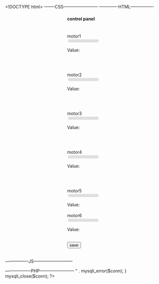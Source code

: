 <!DOCTYPE html>
<html>
<head>
<meta name="viewport" content="width=device-width, initial-scale=1">
<title>   control panel</title>
--------CSS------------------------
<style>
body {
  background-image: url('A2.jpeg');
}

.center {
  margin: auto;
  width: 20%;
  padding: 2px;
}

.slider {
  -webkit-appearance: none;
  width: 100%;
  height: 10px;
  border-radius: 5px;
  background: #d3d3d3;
  outline: none;
  opacity: 0.7;
  -webkit-transition: .2s;
  transition: opacity .2s;
}
.slider:hover {
  opacity: 1;
}
.slider::-webkit-slider-thumb {
  -webkit-appearance: none;
  appearance: none;
  width: 23px;
  height: 24px;
  border: 0;
  background: url('contrasticon.jpeg');
  cursor: pointer;
}
.slider::-moz-range-thumb {
  width: 23px;
  height: 24px;
  border: 0;
  background: url('contrasticon.jpeg');
  cursor: pointer;
}
</style>
</style>
</head>
-------------HTML----------------
<body>

<form action="control.php" method="POST">
  <body>

<div class="center">

  <h4>control panel</h4></div><br/>
  <div class="center">

motor1  <input id="myRange" name="m1" type="range"
 min="0" max="180" step="10" value="0" class="slider"
  /> <p>Value: <span id="demo"></span></p></div><br/>


 <div class="center">

motor2  <input id="m2" name="m2" type="range"
 min="0" max="180" step="10" value="0" class="slider"
  /> <p>Value: <span id="m2m"></span></p></div><br/>

 <div class="center">

motor3  <input id="m3" name="m3" type="range"
 min="0" max="180" step="10" value="0" class="slider"
  /><p>Value: <span id="mm"></span></p></div><br/>

 <div class="center">

motor4 <input id="m4" name="m4" type="range"
 min="0" max="180" step="10" value="0" class="slider"
  /><p>Value: <span id="m4m"></span></p></div><br/>

 <div class="center">

motor5  <input id="m5" name="m5" type="range"
 min="0" max="180" step="10" value="0" class="slider"
  /><p>Value: <span id="m5m"></span></p></div>

 <div class="center">

  motor6 <input id="m6" name="m6" type="range"
  min="0" max="180" step="10" value="0" class="slider"
   /><p>Value: <span id="m6m"></span></p></div>
  <div class="center">
  <input type="submit" value="save">
</div><br/>
----------------JS---------------------------
<script>
var slider = document.getElementById("myRange");
var output = document.getElementById("demo");
var slider2 = document.getElementById("m2");
var output2 = document.getElementById("m2m");
var slider3 = document.getElementById("m3");
var output3 = document.getElementById("mm");
var slider4 = document.getElementById("m4");
var output4 = document.getElementById("m4m");
var slider5 = document.getElementById("m5");
var output5 = document.getElementById("m5m");
var slider6 = document.getElementById("m6");
var output6 = document.getElementById("m6m");
output.innerHTML = slider.value;

slider.oninput = function() {
  output.innerHTML = this.value;
}
output2.innerHTML = slider2.value;

slider2.oninput = function() {
  output2.innerHTML = this.value;
}
output3.innerHTML = slider3.value;

slider3.oninput = function() {
  output3.innerHTML = this.value;
}
output4.innerHTML = slider4.value;

slider4.oninput = function() {
  output4.innerHTML = this.value;
}
output5.innerHTML = slider5.value;

slider5.oninput = function() {
  output5.innerHTML = this.value;
}
output6.innerHTML = slider6.value;

slider6.oninput = function() {
  output6.innerHTML = this.value;
}
</script>
</body>
</form>
</html>
------------------PHP------------------------
<?php
// إستقبال البيانات القادمة من الحقول في صفحة control.php

if ($_SERVER["REQUEST_METHOD"] == "POST") {
$m1 = $_POST["m1"];
$m2 = $_POST["m2"];
$m3 = $_POST["m3"];
$m4 = $_POST["m4"];
$m5 = $_POST["m5"];
$m6 = $_POST["m6"];

}

// معلومات الإتصال بقاعدة البيانات
$servername = "localhost";
$username = "root";
$password = "";
$dbname = "control";

// إنشاء الإتصال
$conn = mysqli_connect($servername, $username, $password, $dbname);
// إختبار الإتصال
if (!$conn) {
die("Connection failed: " . mysqli_connect_error());
}

$sql = "INSERT INTO mytable (m1, m2, m3 ,m4,m5,m6)
VALUES ('$m1', '$m2', '$m3' , '$m4','$m4','$m6')";

if (mysqli_query($conn, $sql)) {
echo "تم إرسال معلومات بنجاح";
} else {
echo "Error: " . $sql . "<br>" . mysqli_error($conn);
}

mysqli_close($conn);

?>
